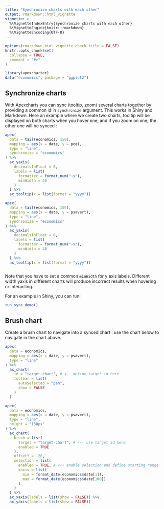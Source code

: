 ---
title: "Synchronize charts with each other"
output: rmarkdown::html_vignette
vignette: >
  %\VignetteIndexEntry{Synchronize charts with each other}
  %\VignetteEngine{knitr::rmarkdown}
  %\VignetteEncoding{UTF-8}
---

```{r, include = FALSE}
options(rmarkdown.html_vignette.check_title = FALSE)
knitr::opts_chunk$set(
  collapse = TRUE,
  comment = "#>"
)
```

```{r setup}
library(apexcharter)
data("economics", package = "ggplot2")
```


## Synchronize charts

With [Apexcharts](https://apexcharts.com) you can sync (tooltip, zoom) several charts together by providing a common id in `synchronize` argument. This works in Shiny and Markdown. Here an example where we create two charts, tooltip will be displayed on both charts when you hover one, and if you zoom on one, the other one will be synced :

```{r example-1, eval=FALSE}
apex(
  data = tail(economics, 150), 
  mapping = aes(x = date, y = pce),
  type = "line", 
  synchronize = "economics"
) %>% 
  ax_yaxis(
    decimalsInFloat = 0,
    labels = list(
      formatter = format_num("~s"),
      minWidth = 40
    )
  ) %>%
  ax_tooltip(x = list(format = "yyyy"))

apex(
  data = tail(economics, 150), 
  mapping = aes(x = date, y = psavert),
  type = "line", 
  synchronize = "economics"
) %>% 
  ax_yaxis(
    decimalsInFloat = 0,
    labels = list(
      formatter = format_num("~s"),
      minWidth = 40
    )
  ) %>%
  ax_tooltip(x = list(format = "yyyy"))
```


```{r run-example-1, echo=FALSE, ref.label="example-1"}

```

Note that you have to set a common `minWidth` for y axis labels. Different width yaxis in different charts will produce incorrect results when hovering or interacting.


For an example in Shiny, you can run:

```{r shiny-example, eval=FALSE}
run_sync_demo()
```




## Brush chart

Create a brush chart to navigate into a synced chart : use the chart below to navigate in the chart above.

```{r example-2, eval=FALSE}
apex(
  data = economics, 
  mapping = aes(x = date, y = psavert),
  type = "line"
) %>% 
  ax_chart(
    id = "target-chart", # <-- define target id here
    toolbar = list(
      autoSelected = "pan",
      show = FALSE
    )
  )

apex(
  data = economics, 
  mapping = aes(x = date, y = psavert),
  type = "line", 
  height = "130px"
) %>% 
  ax_chart(
    brush = list(
      target = "target-chart", # <-- use target id here
      enabled = TRUE
    ),
    offsetY = -20,
    selection = list(
      enabled = TRUE, # <-- enable selection and define starting range
      xaxis = list(
        min = format_date(economics$date[1]),
        max = format_date(economics$date[100])
      )
    )
  ) %>% 
  ax_xaxis(labels = list(show = FALSE)) %>% 
  ax_yaxis(labels = list(show = FALSE))
```


```{r run-example-2, echo=FALSE, ref.label="example-2"}

```